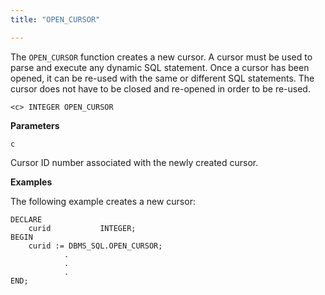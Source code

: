 ```yaml
---
title: "OPEN_CURSOR"

---
```


The `OPEN_CURSOR` function creates a new cursor. A cursor must be used to parse and execute any dynamic SQL statement. Once a cursor has been opened, it can be re-used with the same or different SQL statements. The cursor does not have to be closed and re-opened in order to be re-used.

```text
<c> INTEGER OPEN_CURSOR
```

**Parameters**

`c`

 Cursor ID number associated with the newly created cursor.

**Examples**

The following example creates a new cursor:

```text
DECLARE
    curid           INTEGER;
BEGIN
    curid := DBMS_SQL.OPEN_CURSOR;
            .
            .
            .
END;
```
